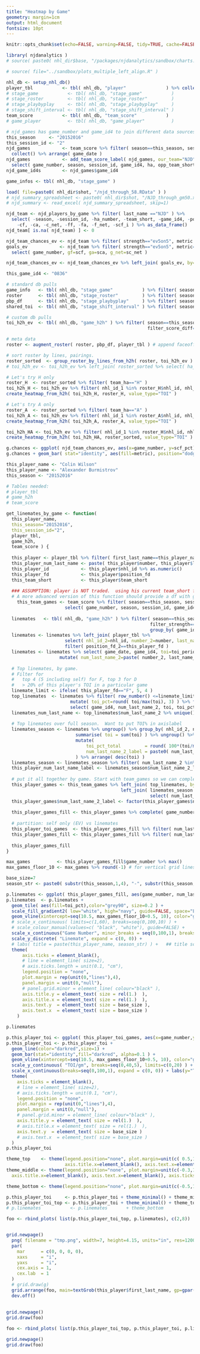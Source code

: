 ```yaml
---
title: "Heatmap by Game"
geometry: margin=1cm
output: html_document
fontsize: 10pt
---
```


```r

knitr::opts_chunk$set(echo=FALSE, warning=FALSE, tidy=TRUE, cache=FALSE, OutDec = ",")
```

```r
library( njdanalytics )
# source( paste0( nhl_dir$base, "/packages/njdanalytics/sandbox/charts.R" ) )

# source( file="../sandbox/plots_multiple_left_align.R" )

nhl_db <- setup_nhl_db()
player_tbl           <- tbl( nhl_db, "player"               ) %>% collect()
# stage_game           <- tbl( nhl_db, "stage_game"           )
# stage_roster         <- tbl( nhl_db, "stage_roster"         )
# stage_playbyplay     <- tbl( nhl_db, "stage_playbyplay"     )
# stage_shift_interval <- tbl( nhl_db, "stage_shift_interval" )
team_score           <- tbl( nhl_db, "team_score"           )
# game_player          <- tbl( nhl_db, "game_player"          )

# njd_games has game_number and game_id4 to join different data sources
this_season     <- "20152016"
this_session_id <- "2"
njd_games            <- team_score %>% filter( season==this_season, session_id==this_session_id, team_short=="NJD" ) %>%
  collect() %>% arrange( game_date )
njd_games            <- add_team_score_label( njd_games, our_team="NJD" ) %>%
  select( game_number, season, session_id, game_id4, ha, opp_team_short, game_label )
njd_game_id4s        <- njd_games$game_id4

game_infos <- tbl( nhl_db, "stage_game" ) 

```

```r
load( file=paste0( nhl_dir$shot, "/njd_through_58.RData" ) )
# njd_summary_spreadsheet <- paste0( nhl_dir$shot, "/NJD_through_gm50.xlsx" )
# njd_summary <- read_excel( njd_summary_spreadsheet, skip=1)

njd_team <- njd_players_by_game %>% filter( last_name =="NJD" ) %>% 
  select( -season, -session_id, -ha_number, -team_short, -game_id4, -position_fd, -number, -last_name, -nhl_id, 
    -cf, -ca, -c_net, -ff, -fa, -f_net, -scf_i ) %>% as_data_frame()
njd_team[ is.na( njd_team) ] <- 0

njd_team_chances_ev <- njd_team %>% filter( strength=="ev5on5", metric %in% c( "green", "blue", "goal" ))
goals_ev            <- njd_team %>% filter( strength=="ev5on5", metric=="goal" ) %>% 
  select( game_number, gf=scf, ga=sca, g_net=sc_net )

njd_team_chances_ev <- njd_team_chances_ev %>% left_join( goals_ev, by=c("game_number" ) )
```

```r

this_game_id4 <- "0836"

# standard db pulls
game_info   <- tbl( nhl_db, "stage_game"           ) %>% filter( season==this_season, game_id4==this_game_id4 ) %>% collect()
roster      <- tbl( nhl_db, "stage_roster"         ) %>% filter( season==this_season, game_id4==this_game_id4 ) %>% collect()
pbp_df      <- tbl( nhl_db, "stage_playbyplay"     ) %>% filter( season==this_season, game_id4==this_game_id4 ) %>% collect()
shared_toi  <- tbl( nhl_db, "stage_shift_interval" ) %>% filter( season==this_season, game_id4==this_game_id4 ) %>% collect()

# custom db pulls
toi_h2h_ev  <- tbl( nhl_db, "game_h2h" ) %>% filter( season==this_season, game_id4==this_game_id4,
                                                     filter_score_diff=="all", filter_strength=="ev5on5") %>% collect()

# meta data
roster <- augment_roster( roster, pbp_df, player_tbl ) # append faceoff count and L/R shot

# sort roster by lines, pairings.
roster_sorted  <- group_roster_by_lines_from_h2h( roster, toi_h2h_ev )
# toi_h2h_ev <- toi_h2h_ev %>% left_join( roster_sorted %>% select( ha_number_1=ha_number))

# Let's try H only
roster_H  <- roster_sorted %>% filter( team_ha=="H" )
toi_h2h_H <- toi_h2h_ev %>% filter( nhl_id_1 %in% roster_H$nhl_id, nhl_id_2 %in% roster_H$nhl_id )
create_heatmap_from_h2h( toi_h2h_H, roster_H, value_type="TOI" )

# Let's try A only
roster_A  <- roster_sorted %>% filter( team_ha=="A" )
toi_h2h_A <- toi_h2h_ev %>% filter( nhl_id_1 %in% roster_A$nhl_id, nhl_id_2 %in% roster_A$nhl_id )
create_heatmap_from_h2h( toi_h2h_A, roster_A, value_type="TOI" )

toi_h2h_HA <- toi_h2h_ev %>% filter( nhl_id_1 %in% roster_H$nhl_id, nhl_id_2 %in% roster_A$nhl_id )
create_heatmap_from_h2h( toi_h2h_HA, roster_sorted, value_type="TOI" )

```



```r
g.chances <- ggplot( njd_team_chances_ev, aes(x=game_number, y=scf_pct) )
g.chances + geom_bar( stat="identity", aes(fill=metric), position="dodge") + stat_smooth(aes(fill=metric, color=metric),se=F)

```

```r
this_player_name <- "Colin Wilson"
this_player_name <- "Alexander Burmistrov"
this_season <- "20152016"

# Tables needed:
# player_tbl
# game_h2h
# team_score

get_linemates_by_game <- function( 
  this_player_name,
  this_season="20152016",
  this_session_id="2",
  player_tbl,
  game_h2h,
  team_score ) {
  
  this_player <- player_tbl %>% filter( first_last_name==this_player_name ) 
  this_player_num_last_name <- paste( this_player$number, this_player$last_name )
  this_player_id            <- this_player$nhl_id %>% as.numeric()
  this_player_fd            <- this_player$position_fd
  this_team_short           <- this_player$team_short
  
  ### ASSUMPTION: player is NOT traded.  using his current team_short from player_tbl and grabbing all games for that team
  # A more advanced version of this function should provide a df with game_number, game_id4
    this_team_games <- team_score %>% filter( season==this_season, session_id==this_session_id, team_short==this_team_short ) %>%  
                      select( game_number, season, session_id, game_id4, ha, opp_team_short ) %>% arrange( game_date ) %>% collect() 
  
  linemates   <- tbl( nhl_db, "game_h2h" ) %>% filter( season==this_season, session_id==this_session_id, filter_score_diff=="all",
                                                      filter_strength=="ev5on5", nhl_id_1==this_player_id, team_comp=="T") %>% 
                                                      group_by( game_id4 ) %>% arrange( desc(toi_period_all) ) %>% collect()
  linemates <- linemates %>% left_join( player_tbl %>% 
                      select( nhl_id_2=nhl_id, number_2=number, last_name_2=last_name, position_fd_2=position_fd ), by="nhl_id_2" ) %>% 
                      filter( position_fd_2==this_player_fd ) 
  linemates <- linemates %>% select( game_date, game_id4, toi=toi_period_all, nhl_id_2, number_2, last_name_2 ) %>%
                    mutate( num_last_name_2=paste( number_2, last_name_2 ))
  
  # Top linemates, by game.  
  # Filter for
  #   top 4 (5 including self) for F, top 3 for D
  #   > 20% of this player's TOI in a particular game
  linemate_limit <- ifelse( this_player_fd=="F", 5, 4 )
  top_linemates  <- linemates %>% filter( row_number() <=linemate_limit ) %>% 
                        mutate( toi_pct=round( toi/max(toi), 3) ) %>% filter( toi_pct > 0.20 ) %>% 
                        select( game_id4, num_last_name_2, toi, toi_pct )
  linemates_num_last_name <- top_linemates$num_last_name_2 %>% unique() # list of all linemates
  
  # Top linemates over full season.  Want to put TOI% in axislabel
  linemates_season <- linemates %>% ungroup() %>% group_by( nhl_id_2, num_last_name_2 ) %>% 
                          summarise( toi = sum(toi) ) %>% ungroup() %>% 
                          mutate(
                              toi_pct_total         = round( 100*(toi/max(toi)), 1 ),
                              num_last_name_2_label = paste0( num_last_name_2, "\n", "(", toi_pct_total, "%)" )
                          ) %>% arrange( desc(toi) )
  linemates_season <- linemates_season %>% filter( num_last_name_2 %in% linemates_num_last_name )
  this_player_num_last_name_label <- linemates_season$num_last_name_2_label[1]
  
  # put it all together by game. Start with team_games so we can complete() missing games
  this_player_games <- this_team_games %>% left_join( top_linemates, by="game_id4" ) %>% 
                                           left_join( linemates_season %>% 
                                                      select( num_last_name_2, num_last_name_2_label ), by="num_last_name_2" )
  this_player_games$num_last_name_2_label <- factor(this_player_games$num_last_name_2_label, level=rev(linemates_season$num_last_name_2_label) )
  
  this_player_games_fill <- this_player_games %>% complete( game_number, num_last_name_2_label, fill=list(toi_pct=0) ) 
  
  # partition: self only (EV) vs linemates
  this_player_toi_games  <- this_player_games_fill %>% filter( num_last_name_2_label == this_player_num_last_name_label )
  this_player_games_fill <- this_player_games_fill %>% filter( num_last_name_2_label != this_player_num_last_name_label )
  
  this_player_games_fill  
}


```

```r
max_games          <- this_player_games_fill$game_number %>% max()
max_games_floor_10 <- max_games %>% round(-1) # for vertical grid lines

base_size=7
season_str <- paste0( substr(this_season,1,4), "-", substr(this_season,5,8) )
```

```r
p.linemates <- ggplot( this_player_games_fill, aes(game_number, num_last_name_2_label))
p.linemates  <- p.linemates + 
  geom_tile( aes(fill=toi_pct),color="grey90", size=0.2 ) +
  scale_fill_gradient2( low="white", high="navy", guide=FALSE, space="Lab" ) +
  geom_vline(xintercept=seq(10.5, max_games_floor_10+0.5, 10), color="grey20", size=0.2 ) +
  # scale_x_continuous( limits=c(1,60), breaks=seq(0,100,10) ) + 
  # scale_colour_manual(values=c( "black", "white"), guide=FALSE) +
  scale_x_continuous("Game Number", minor_breaks = seq(0,100,1), breaks=seq(0,100,5), expand = c(0, 0)) + 
  scale_y_discrete( "Linemate", expand = c(0, 0)) +
  # labs( title = paste(this_player_name, season_str) ) +   ## title screws up all the spacing...
  theme(
      axis.ticks = element_blank(),
      # line = element_line( size=2),
      # axis.ticks.length = unit(0.1, "cm"),
      legend.position = "none",
      plot.margin = rep(unit(0,"lines"),4),
      panel.margin = unit(0,"null"),
      # panel.grid.minor = element_line( colour="black" ),
      axis.title.y = element_text( size = rel(1.)  ),
      axis.title.x = element_text( size = rel(1.)  ),
      axis.text.y  = element_text( size = base_size ),
      axis.text.x  = element_text( size = base_size )
    ) 

p.linemates

```

```r
p.this_player_toi <- ggplot( this_player_toi_games, aes(x=game_number,y=toi) )
p.this_player_toi <- p.this_player_toi + 
  geom_line(color="darkred",size=1) +
  geom_bar(stat="identity",fill="darkred", alpha=0.1 ) +
  geom_vline(xintercept=seq(10.5, max_games_floor_10+0.5, 10), color="grey20", size=0.2 ) +
  scale_y_continuous( "TOI/gm", breaks=seq(0,40,5), limits=c(0,20) ) +
  scale_x_continuous(breaks=seq(0,100,1), expand = c(0, 0)) + labs(y="TOI/Gm") +
  theme(
    axis.ticks = element_blank(),
    # line = element_line( size=2),
    # axis.ticks.length = unit(0.1, "cm"),
    legend.position = "none",
    plot.margin = rep(unit(0,"lines"),4),
    panel.margin = unit(0,"null"),
    # panel.grid.minor = element_line( colour="black" ),
    axis.title.y = element_text( size = rel(1.)  ),
    # axis.title.x = element_text( size = rel(1.)  ),
    axis.text.y  = element_text( size = base_size )
    # axis.text.x  = element_text( size = base_size )
  ) 
p.this_player_toi
```

```r
theme_top    <- theme(legend.position="none", plot.margin=unit(c( 0.5,1,-0.1,1), "cm"),
                      axis.title.x=element_blank(), axis.text.x=element_blank(), axis.ticks.x=element_blank() )
theme_middle <- theme(legend.position="none", plot.margin=unit(c(-0.3,1,-0.1,1), "cm"),
  axis.title.x=element_blank(), axis.text.x=element_blank(), axis.ticks.x=element_blank() )

theme_bottom <- theme(legend.position="none", plot.margin=unit(c(-0.5,1,1,1), "cm"))

p.this_player_toi     <- p.this_player_toi + theme_minimal() + theme_middle
p.this_player_toi_top <- p.this_player_toi + theme_minimal() + theme_top
# p.linemates           <- p.linemates       + theme_bottom

```


```r
foo <- rbind_plots( list(p.this_player_toi_top, p.linemates), c(2,8))


grid.newpage()
  png( filename = "tmp.png", width=7, height=4.15, units="in", res=1200,pointsize=1 )
  par(
    mar      = c(0, 0, 0, 0),
    xaxs     = "i",
    yaxs     = "i",
    cex.axis = 1,
    cex.lab  = 1
  )
  # grid.draw(g)
  grid.arrange(foo, main=textGrob(this_player$first_last_name, gp=gpar(fontsize=base_size+1), vjust=2.5), clip=TRUE )
  dev.off()
  
  
grid.newpage()
grid.draw(foo)
```


```r
foo <- rbind_plots( list(p.this_player_toi_top, p.this_player_toi, p.linemates), c(1.5,1.5,8))

grid.newpage()
grid.draw(foo)
```
